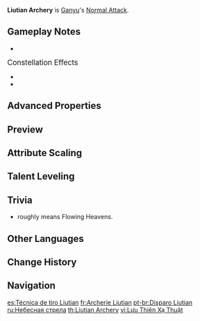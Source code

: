 {{Talent Infobox
|image         = Talent Liutian Archery.png
|character     = Ganyu
|type          = Normal Attack
|info          = '''Normal Attack'''<br />Performs up to 6 consecutive shots with a bow.<br /><br />'''Charged Attack'''<br />Perform a more precise '''Aimed Shot''' with increased DMG.<br />While aiming, an icy aura will accumulate on the arrowhead before the arrow is fired. Has different effects based on how long the energy has been charged:<ul><li>Charge Level 1: Fires off an icy arrow that deals {{Color|Cryo DMG}}.</li><li>Charge Level 2: Fires off a Frostflake Arrow that deals {{Color|Cryo DMG}}. The Frostflake Arrow blooms after hitting its target, dealing {{Color|[[AoE]] Cryo DMG}}.</li></ul><br />'''Plunging Attack'''<br />Fires off a shower of arrows in mid-air before falling and striking the ground, dealing AoE DMG upon impact.
|utility1      = Charged Attack
|utility2      = Charge Level
|utility3      = AoE
|hit1          = 31.7–67.8%
|hit2          = 35.6–76.1%
|hit3          = 45.5–97.2%
|hit4          = 45.5–97.2%
|hit5          = 48.2–103%
|hit6          = 57.6–123%
|aimed         = 43.9–92.8%
|charged_attr  = Aimed Shot Charge Level 1 DMG
|charged       = 124–236%
|charged_attr2 = Frostflake Arrow DMG
|charged2      = 128–243%
|charged_attr3 = Frostflake Arrow Bloom DMG
|charged3      = 218–413%
|plunge        = 56.8–120%
|plungeLow     = 114–240%
|plungeHigh    = 142–300%
|scale_att1    = ATK
}}
'''Liutian Archery''' is [[Ganyu]]'s [[Normal Attack]].

==Gameplay Notes==
*{{TalentNote|character=Ganyu|talent=Liutian Archery|ascension|1|Undivided Heart}}

;<big>Constellation Effects</big>
*{{TalentNote|constellation|1|Dew-Drinker}}
*{{TalentNote|constellation|6|The Clement}}

==Advanced Properties==
{{Advanced Properties
|title   = Normal Attack 1-Hit
|gu      = —
|icdtag  = none
|poise   = 11.07
|impulse = 1

|title2   = Normal Attack 2-Hit
|gu2      = —
|icdtag2  = none
|poise2   = 12.42
|impulse2 = 1

|title3   = Normal Attack 3-Hit
|gu3      = —
|icdtag3  = none
|poise3   = 15.87
|impulse3 = 1

|title4   = Normal Attack 4-Hit
|gu4      = —
|icdtag4  = none
|poise4   = 15.87
|impulse4 = 1

|title5   = Normal Attack 5-Hit
|gu5      = —
|icdtag5  = none
|poise5   = 16.83
|impulse5 = 1

|title6   = Normal Attack 6-Hit
|gu6      = —
|icdtag6  = none
|poise6   = 20.1
|impulse6 = 1

|title7   = Aimed Shot
|gu7      = —
|icdtag7  = none
|poise7   = 10
|impulse7 = 2

|title8   = Aimed Shot (Hit Weak Spot)
|gu8      = —
|icdtag8  = none
|poise8   = 30
|impulse8 = 5

|title9   = Fully-Charged Aimed Shot
|gu9      = 1U<br /><small>(w/ [[Dropoff]])</small>
|icdtag9  = none
|poise9   = 20
|impulse9 = 2

|title10   = Fully-Charged Aimed Shot (Hit Weak Spot)
|gu10      = 1U<br /><small>(w/ Dropoff)</small>
|icdtag10  = none
|poise10   = 60
|impulse10 = 5

|title11   = Frostflake Arrow
|gu11      = 1U<br /><small>(w/ Dropoff)</small>
|icdtag11  = none
|poise11   = 20
|impulse11 = 2

|title12   = Frostflake Arrow (Hit Weak Spot)
|gu12      = 1U<br /><small>(w/ Dropoff)</small>
|icdtag12  = none
|poise12   = 60
|impulse12 = 5

|title13   = Frostflake Arrow Bloom
|gu13      = 1U
|icdtag13  = none
|poise13   = 40
|impulse13 = 1

|title14   = Plunging Attack Collision
|gu14      = —
|icdtag14  = none
|poise14   = 10
|impulse14 = 2

|title15   = Low Plunge
|gu15      = —
|icdtag15  = none
|poise15   = 50
|impulse15 = 2

|title16   = High Plunge
|gu16      = —
|icdtag16  = none
|poise16   = 100
|impulse16 = 3
}}

==Preview==
{{Preview
|file1=Liutian Archery Normal Preview
|caption1=Normal Attack

|file2=Liutian Archery Charged Preview
|caption2=Charged Attack

|file3=Liutian Archery Frostflake Arrow Preview
|caption3=Frostflake Arrow

|file4=Liutian Archery Plunge Preview
|caption4=Plunging Attack
}}

==Attribute Scaling==
{{Talent Scaling
|talentType=Normal Attack
|levels=11
|order=hit1,hit2,hit3,hit4,hit5,hit6,charged_title,aimed,fully-chargedaimedshot,frostflakearrowdmg,frostflakearrowbloomdmg,plunge_title,plunge,plungelow,plungehigh
|titles=1-Hit DMG (%),2-Hit DMG (%),3-Hit DMG (%),4-Hit DMG (%),5-Hit DMG (%),6-Hit DMG (%),Charged Attack,Aimed Shot (%),Aimed Shot Charge Level 1 (%),Frostflake Arrow DMG (%),Frostflake Arrow Bloom DMG (%),Plunging Attack,Plunge DMG (%),Low Plunge DMG (%),High Plunge DMG (%)
|hit1_1=31.73
|hit1_2=34.32
|hit1_3=36.9
|hit1_4=40.59
|hit1_5=43.17
|hit1_6=46.13
|hit1_7=50.18
|hit1_8=54.24
|hit1_9=58.3
|hit1_10=62.73
|hit1_11=67.8
|hit2_1=35.6
|hit2_2=38.5
|hit2_3=41.4
|hit2_4=45.54
|hit2_5=48.44
|hit2_6=51.75
|hit2_7=56.3
|hit2_8=60.86
|hit2_9=65.41
|hit2_10=70.38
|hit2_11=76.07
|hit3_1=45.49
|hit3_2=49.2
|hit3_3=52.9
|hit3_4=58.19
|hit3_5=61.89
|hit3_6=66.13
|hit3_7=71.94
|hit3_8=77.76
|hit3_9=83.58
|hit3_10=89.93
|hit3_11=97.2
|hit4_1=45.49
|hit4_2=49.2
|hit4_3=52.9
|hit4_4=58.19
|hit4_5=61.89
|hit4_6=66.13
|hit4_7=71.94
|hit4_8=77.76
|hit4_9=83.58
|hit4_10=89.93
|hit4_11=97.2
|hit5_1=48.25
|hit5_2=52.17
|hit5_3=56.1
|hit5_4=61.71
|hit5_5=65.64
|hit5_6=70.13
|hit5_7=76.3
|hit5_8=82.47
|hit5_9=88.64
|hit5_10=95.37
|hit5_11=103.08
|hit6_1=57.62
|hit6_2=62.31
|hit6_3=67
|hit6_4=73.7
|hit6_5=78.39
|hit6_6=83.75
|hit6_7=91.12
|hit6_8=98.49
|hit6_9=105.86
|hit6_10=113.9
|hit6_11=123.11
|aimed_1=43.86
|aimed_2=47.43
|aimed_3=51
|aimed_4=56.1
|aimed_5=59.67
|aimed_6=63.75
|aimed_7=69.36
|aimed_8=74.97
|aimed_9=80.58
|aimed_10=86.7
|aimed_11=92.82
|fully-chargedaimedshot_1=124
|fully-chargedaimedshot_2=133.3
|fully-chargedaimedshot_3=142.6
|fully-chargedaimedshot_4=155
|fully-chargedaimedshot_5=164.3
|fully-chargedaimedshot_6=173.6
|fully-chargedaimedshot_7=186
|fully-chargedaimedshot_8=198.4
|fully-chargedaimedshot_9=210.8
|fully-chargedaimedshot_10=223.2
|fully-chargedaimedshot_11=235.6
|frostflakearrowdmg_1=128
|frostflakearrowdmg_2=137.6
|frostflakearrowdmg_3=147.2
|frostflakearrowdmg_4=160
|frostflakearrowdmg_5=169.6
|frostflakearrowdmg_6=179.2
|frostflakearrowdmg_7=192
|frostflakearrowdmg_8=204.8
|frostflakearrowdmg_9=217.6
|frostflakearrowdmg_10=230.4
|frostflakearrowdmg_11=243.2
|frostflakearrowbloomdmg_1=217.6
|frostflakearrowbloomdmg_2=233.92
|frostflakearrowbloomdmg_3=250.24
|frostflakearrowbloomdmg_4=272
|frostflakearrowbloomdmg_5=288.32
|frostflakearrowbloomdmg_6=304.64
|frostflakearrowbloomdmg_7=326.4
|frostflakearrowbloomdmg_8=348.16
|frostflakearrowbloomdmg_9=369.92
|frostflakearrowbloomdmg_10=391.68
|frostflakearrowbloomdmg_11=413.44
|plunge_1=56.83
|plunge_2=61.45
|plunge_3=66.08
|plunge_4=72.69
|plunge_5=77.31
|plunge_6=82.6
|plunge_7=89.87
|plunge_8=97.14
|plunge_9=104.41
|plunge_10=112.34
|plunge_11=120.27
|plungelow_1=113.63
|plungelow_2=122.88
|plungelow_3=132.13
|plungelow_4=145.35
|plungelow_5=154.59
|plungelow_6=165.17
|plungelow_7=179.7
|plungelow_8=194.23
|plungelow_9=208.77
|plungelow_10=224.62
|plungelow_11=240.48
|plungehigh_1=141.93
|plungehigh_2=153.49
|plungehigh_3=165.04
|plungehigh_4=181.54
|plungehigh_5=193.1
|plungehigh_6=206.3
|plungehigh_7=224.45
|plungehigh_8=242.61
|plungehigh_9=260.76
|plungehigh_10=280.57
|plungehigh_11=300.37
}}

==Talent Leveling==
{{Talent Upgrade|Ganyu}}

==Trivia==
*{{Lang|Liutian|zh=流天|zh_rm=Liútiān}} roughly means Flowing Heavens.

==Other Languages==
{{Other Languages
|en      = Liutian Archery
|zhs     = 流天射术
|zhs_rm  = Liútiān Shè Shù
|zht     = 流天射術
|zht_rm  = Liútiān Shè Shù
|zh_tl   = Liutian Shooting Technique
|ja      = 流天射術
|ja_rm   = Ryuuten Shajutsu{{Assumed}}
|ja_tl   = Flowing Heavens Archery
|ko      = 유천 사격술
|ko_rm   = Yucheon Sagyeoksul
|ko_tl   = Liutian Archery
|es      = Técnica de tiro Liutian
|es_tl   = Liutian Shooting Technique
|fr      = Archerie Liutian
|fr_tl   = Liutian Archery
|ru      = Небесная стрела
|ru_tl   = Heavenly Arrow
|th      = Liutian Archery
|vi      = Lưu Thiên Xạ Thuật
|vi_tl   = 
|de      = Himmlische Schießkunst
|de_tl   = Heavenly Marksmanship
|id      = Liutian Archery
|pt      = Disparo Liutian
|pt_tl   = 
|tr      = Liutian Okçuluğu
|tr_tl   = 
|it      = Arciere di Liutian
|it_tl   = Archer of Liutian
}}

==Change History==
{{Change History|1.2}}

==Navigation==
{{Talent Navbox|Ganyu}}

[[es:Técnica de tiro Liutian]]
[[fr:Archerie Liutian]]
[[pt-br:Disparo Liutian]]
[[ru:Небесная стрела]]
[[th:Liutian Archery]]
[[vi:Lưu Thiên Xạ Thuật]]